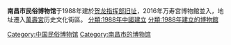 {{Infobox Museum
 |name          = 南昌市民俗博物馆（南昌万寿宫博物院）
 |image         = 
 |imagesize     = 300
 |caption       = 
 |map_type      = 
 |map_caption   = 
 |latitude      = 
 |longitude     = 
 |established   = 1988年
 |dissolved     = 
 |location      = 中國[[江西省|江西省]][[南昌市|南昌市]]
 |type          = 民俗博物馆
 |visitors      = 
 |director      = 
 |curator       = 
 |publictransit = 
 |website       = 
|collections=民俗文物|former_name=南昌市民俗博物馆}}
'''南昌市民俗博物馆'''于1988年建於[[贺龙指挥部旧址|贺龙指挥部旧址]]，2016年万寿宫博物館並入，地址遷入[[萬壽宮|萬壽宮]]历史文化街區。
[[Category:中国民俗博物馆|Category:中国民俗博物馆]]
[[分類:1988年中國建立|分類:1988年中國建立]]
[[分類:1988年建立的博物館|分類:1988年建立的博物館]]
[[Category:南昌市的博物馆|Category:南昌市的博物馆]]